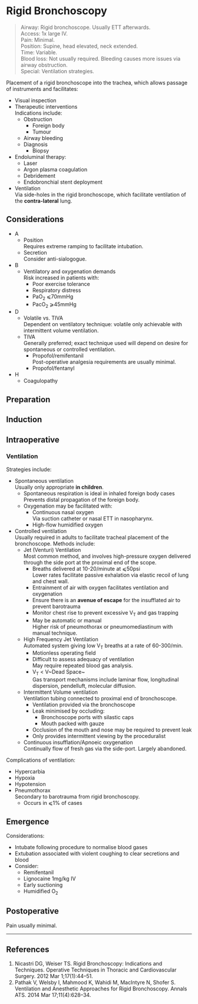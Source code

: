 # Rigid Bronchoscopy


>Airway: Rigid bronchoscope. Usually ETT afterwards. <br>
>Access: 1x large IV. <br>
>Pain: Minimal. <br>
>Position: Supine, head elevated, neck extended. <br>
>Time: Variable. <br>
>Blood loss: Not usually required. Bleeding causes more issues via airway obstruction. <br>
>Special: Ventilation strategies. <br>


Placement of a rigid bronchoscope into the trachea, which allows passage of instruments and facilitates:

* Visual inspection
* Therapeutic interventions  
Indications include:
	* Obstruction
		* Foreign body
		* Tumour
	* Airway bleeding
	* Diagnosis
		* Biopsy
* Endoluminal therapy:
	* Laser
	* Argon plasma coagulation
	* Debridement
	* Endobronchial stent deployment
* Ventilation  
Via side-holes in the rigid bronchoscope, which facilitate ventilation of the **contra-lateral** lung. 


## Considerations

* A
	* Position  
	Requires extreme ramping to facilitate intubation.
	* Secretion  
	Consider anti-sialogogue.
* B
	* Ventilatory and oxygenation demands  
	Risk increased in patients with:
		* Poor exercise tolerance
		* Respiratory distress
		* PaO~2~ ⩽70mmHg
		* PacO~2~ ⩾45mmHg
* D
	* Volatile vs. TIVA  
	Dependent on ventilatory technique: volatile only achievable with intermittent volume ventilation.
	* TIVA  
	Generally preferred; exact technique used will depend on desire for spontaneous or controlled ventilation.
		* Propofol/remifentanil  
		Post-operative analgesia requirements are usually minimal.
		* Propofol/fentanyl
* H
	* Coagulopathy

## Preparation

## Induction

## Intraoperative


### Ventilation

Strategies include:

* Spontaneous ventilation  
Usually only appropriate **in children**.
	* Spontaneous respiration is ideal in inhaled foreign body cases  
	Prevents distal propagation of the foreign body.
	* Oxygenation may be facilitated with:
		* Continuous nasal oxygen  
		Via suction catheter or nasal ETT in nasopharynx.
		* High-flow humidified oxygen
* Controlled ventilation  
Usually required in adults to facilitate tracheal placement of the bronchoscope. Methods include:
	* Jet (Venturi) Ventilation  
	Most common method, and involves high-pressure oxygen delivered through the side port at the proximal end of the scope.
		* Breaths delivered at 10-20/minute at ⩽50psi  
		Lower rates facilitate passive exhalation via elastic recoil of lung and chest wall.
		* Entrainment of air with oxygen facilitates ventilation and oxygenation
		* Ensure there is an **avenue of escape** for the insufflated air to prevent barotrauma
		* Monitor chest rise to prevent excessive V~T~ and gas trapping
		* May be automatic or manual  
		Higher risk of pneumothorax or pneumomediastinum with manual technique.
	* High Frequency Jet Ventilation  
	Automated system giving low V~T~ breaths at a rate of 60-300/min.
		* Motionless operating field
		* Difficult to assess adequacy of ventilation  
		May require repeated blood gas analysis.
		* V~T~ < V~Dead Space~  
		Gas transport mechanisms include laminar flow, longitudinal dispersion, pendelluft, molecular diffusion.
	* Intermittent Volume ventilation  
	Ventilation tubing connected to proximal end of bronchoscope.
		* Ventilation provided via the bronchoscope
		* Leak minimised by occluding:
			* Bronchoscope ports with silastic caps
			* Mouth packed with gauze
		* Occlusion of the mouth and nose may be required to prevent leak
		* Only provides intermittent viewing by the proceduralist
	* Continuous insufflation/Apnoeic oxygenation  
	Continually flow of fresh gas via the side-port. Largely abandoned.


Complications of ventilation:

* Hypercarbia
* Hypoxia
* Hypotension
* Pneumothorax  
Secondary to barotrauma from rigid bronchoscopy.
	* Occurs in ⩽1% of cases

## Emergence

Considerations:

* Intubate following procedure to normalise blood gases
* Extubation associated with violent coughing to clear secretions and blood
* Consider:
	* Remifentanil
	* Lignocaine 1mg/kg IV
	* Early suctioning
	* Humidified O~2~

## Postoperative

Pain usually minimal.

---

## References

1. Nicastri DG, Weiser TS. Rigid Bronchoscopy: Indications and Techniques. Operative Techniques in Thoracic and Cardiovascular Surgery. 2012 Mar 1;17(1):44–51. 
2. Pathak V, Welsby I, Mahmood K, Wahidi M, MacIntyre N, Shofer S. Ventilation and Anesthetic Approaches for Rigid Bronchoscopy. Annals ATS. 2014 Mar 17;11(4):628–34. 
